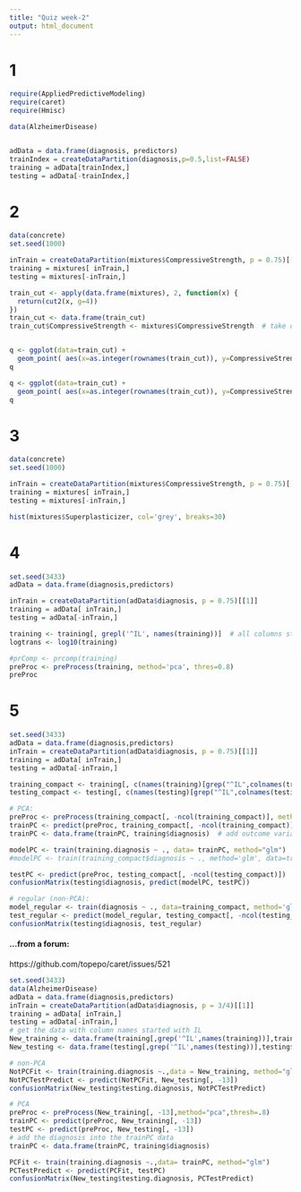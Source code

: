 ```yaml
---
title: "Quiz week-2"
output: html_document
---
```



# 1
```r
require(AppliedPredictiveModeling)
require(caret)
require(Hmisc)

data(AlzheimerDisease)


adData = data.frame(diagnosis, predictors)
trainIndex = createDataPartition(diagnosis,p=0.5,list=FALSE)
training = adData[trainIndex,]
testing = adData[-trainIndex,]
```

# 2
```r
data(concrete)
set.seed(1000)

inTrain = createDataPartition(mixtures$CompressiveStrength, p = 0.75)[[1]]
training = mixtures[ inTrain,]
testing = mixtures[-inTrain,]

train_cut <- apply(data.frame(mixtures), 2, function(x) {
  return(cut2(x, g=4))
})
train_cut <- data.frame(train_cut)
train_cut$CompressiveStrength <- mixtures$CompressiveStrength  # take original outcome variable


q <- ggplot(data=train_cut) +
  geom_point( aes(x=as.integer(rownames(train_cut)), y=CompressiveStrength) )
q

q <- ggplot(data=train_cut) +
  geom_point( aes(x=as.integer(rownames(train_cut)), y=CompressiveStrength, color=Age) )
q
```

# 3
```r
data(concrete)
set.seed(1000)

inTrain = createDataPartition(mixtures$CompressiveStrength, p = 0.75)[[1]]
training = mixtures[ inTrain,]
testing = mixtures[-inTrain,]

hist(mixtures$Superplasticizer, col='grey', breaks=30)
```


# 4
```r
set.seed(3433)
adData = data.frame(diagnosis,predictors)

inTrain = createDataPartition(adData$diagnosis, p = 0.75)[[1]]
training = adData[ inTrain,]
testing = adData[-inTrain,]

training <- training[, grepl('^IL', names(training))]  # all columns starting with 'IL'
logtrans <- log10(training)

#prComp <- prcomp(training)
preProc <- preProcess(training, method='pca', thres=0.8)
preProc
```
# 5
```r
set.seed(3433)
adData = data.frame(diagnosis,predictors)
inTrain = createDataPartition(adData$diagnosis, p = 0.75)[[1]]
training = adData[ inTrain,]
testing = adData[-inTrain,]

training_compact <- training[, c(names(training)[grep("^IL",colnames(training))], 'diagnosis')]  # all columns starting with 'IL'
testing_compact <- testing[, c(names(testing)[grep("^IL",colnames(testing))], 'diagnosis')]

# PCA:
preProc <- preProcess(training_compact[, -ncol(training_compact)], method='pca', thres=0.8)
trainPC <- predict(preProc, training_compact[, -ncol(training_compact)])  # just the PCs explainging 80% of the variance an the outcome variable (could also be done manually)
trainPC <- data.frame(trainPC, training$diagnosis)  # add outcome variable

modelPC <- train(training.diagnosis ~ ., data= trainPC, method="glm")
#modelPC <- train(training_compact$diagnosis ~ ., method='glm', data=trainPC)

testPC <- predict(preProc, testing_compact[, -ncol(testing_compact)])  # all without last column
confusionMatrix(testing$diagnosis, predict(modelPC, testPC))

# regular (non-PCA):
model_regular <- train(diagnosis ~ ., data=training_compact, method='glm')
test_regular <- predict(model_regular, testing_compact[, -ncol(testing_compact)])
confusionMatrix(testing$diagnosis, test_regular)

```
#### ...from a forum:

https://github.com/topepo/caret/issues/521

```r
set.seed(3433)
data(AlzheimerDisease)
adData = data.frame(diagnosis,predictors)
inTrain = createDataPartition(adData$diagnosis, p = 3/4)[[1]]
training = adData[ inTrain,]
testing = adData[-inTrain,]
# get the data with column names started with IL
New_training <- data.frame(training[,grep('^IL',names(training))],training$diagnosis)
New_testing <- data.frame(testing[,grep('^IL',names(testing))],testing$diagnosis)

# non-PCA
NotPCFit <- train(training.diagnosis ~.,data = New_training, method="glm")
NotPCTestPredict <- predict(NotPCFit, New_testing[, -13])
confusionMatrix(New_testing$testing.diagnosis, NotPCTestPredict)

# PCA
preProc <- preProcess(New_training[, -13],method="pca",thresh=.8)
trainPC <- predict(preProc, New_training[, -13])
testPC <- predict(preProc, New_testing[, -13])
# add the diagnosis into the trainPC data
trainPC <- data.frame(trainPC, training$diagnosis)

PCFit <- train(training.diagnosis ~.,data= trainPC, method="glm")
PCTestPredict <- predict(PCFit, testPC)
confusionMatrix(New_testing$testing.diagnosis, PCTestPredict)
```


